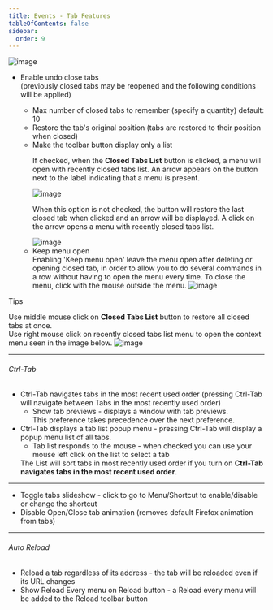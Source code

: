 ```yaml
---
title: Events - Tab Features
tableOfContents: false
sidebar:
  order: 9
---
```



<Image class="help-img" src={eventsTabFeatures} alt="image" />

<div class="topic">
  <ul class="list-disc pl-8">
    <li>
      <span class="default">Enable undo close tabs</span>
    </li>
    <span class="indent">
      (previously closed tabs may be reopened and the following conditions will be applied)
    </span>
    <ul class="square list-disc pl-8">
      <li>
        Max number of closed tabs to remember (specify a quantity)
        <span class="default">default: 10</span>
      </li>
      <li>
        <span class="default">Restore the tab's original position</span> (tabs are restored to their
        position when closed)
      </li>
      <li>Make the toolbar button display only a list</li>
      <aside
        aria-label="Note"
        class="starlight-aside starlight-aside--note grid grid-cols-[1fr,60px] gap-2"
      >
        <p>
          If checked, when the <b>Closed Tabs List</b> button is clicked, a menu will open with
          recently closed tabs list. An arrow appears on the button next to the label indicating
          that a menu is present.
        </p>
        <Image class="!mt-0 w-[40px] self-center" src={closedListButton} alt="image" />
        <p>
          When this option is not checked, the button will restore the last closed tab when clicked
          and an arrow will be displayed. A click on the arrow opens a menu with recently closed
          tabs list.
        </p>
        <Image class="!mt-0 w-[55px] self-center" src={closedListMenuButton} alt="image" />
      </aside>
      <li>Keep menu open</li>
      <aside aria-label="Note" class="starlight-aside starlight-aside--note">
        Enabling 'Keep menu open' leave the menu open after deleting or opening closed tab, in order
        to allow you to do several commands in a row without having to open the menu every time. To
        close the menu, click with the mouse outside the menu.
        <Image src={keepMenuOpen} alt="image" />
      </aside>
    </ul>
  </ul>
  <aside aria-label="Note" class="starlight-aside starlight-aside--note">
    <p class="starlight-aside__title">Tips</p>
    Use middle mouse click on <b>Closed Tabs List</b> button to restore all closed tabs at once. <br />
    Use right mouse click on recently closed tabs list menu to open the context menu seen in the
    image below.
    <Image class="m-auto" src={closedTabsButtonContextMenu} alt="image" />
  </aside>
</div>

---

<div class="topic">
  <h6>Ctrl-Tab</h6>
  <ul class="list-disc pl-8">
    <li>
      Ctrl-Tab navigates tabs in the most recent used order (pressing Ctrl-Tab will navigate between
      Tabs in the most recently used order)
      <ul class="square list-disc pl-8">
        <li>Show tab previews - displays a window with tab previews.</li>
        <aside class="starlight-aside starlight-aside--note">
          This preference takes precedence over the next preference.
        </aside>
      </ul>
    </li>
    <li>
      Ctrl-Tab displays a tab list popup menu - pressing Ctrl-Tab will display a popup menu list of
      all tabs.
      <ul class="square list-disc pl-8">
        <li>
          Tab list responds to the mouse - when checked you can use your mouse left click on the
          list to select a tab
        </li>
      </ul>
      <aside class="starlight-aside starlight-aside--note">
        The List will sort tabs in most recently used order if you turn on
        <b>Ctrl-Tab navigates tabs in the most recent used order</b>.
      </aside>
    </li>
  </ul>
</div>

---

<div class="topic">
  <ul class="list-disc pl-8">
    <li>
      Toggle tabs slideshow - click to go to Menu/Shortcut to enable/disable or change the shortcut
    </li>
    <li>Disable Open/Close tab animation (removes default Firefox animation from tabs)</li>
  </ul>
</div>

---

<div class="topic">
  <h6>Auto Reload</h6>
  <ul class="list-disc pl-8">
    <li>
      Reload a tab regardless of its address - the tab will be reloaded even if its URL changes
    </li>
    <li>
      Show Reload Every menu on Reload button - a Reload every menu will be added to the Reload
      toolbar button
    </li>
  </ul>
</div>
